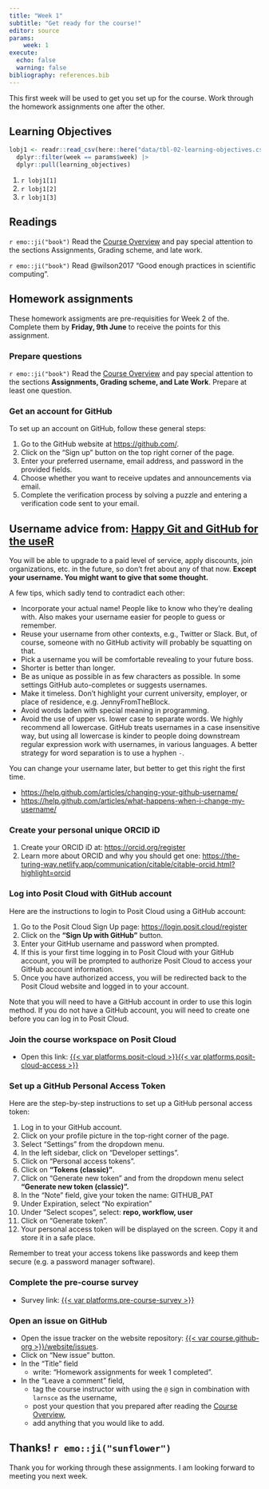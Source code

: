```yaml
---
title: "Week 1"
subtitle: "Get ready for the course!"
editor: source
params:
    week: 1
execute: 
  echo: false
  warning: false
bibliography: references.bib
---
```


```{=html}
<script defer data-domain="cven5837-ss23.github.io/website" src="https://plausible.io/js/plausible.js"></script>
```

This first week will be used to get you set up for the course. Work through the homework assignments one after the other.

## Learning Objectives

```r

lobj1 <- readr::read_csv(here::here("data/tbl-02-learning-objectives.csv")) |> 
  dplyr::filter(week == params$week) |>
  dplyr::pull(learning_objectives)

```

1.  `r lobj1[1]`
2.  `r lobj1[2]`
3.  `r lobj1[3]`

## Readings

`r emo::ji("book")` Read the [Course Overview](../index.html) and pay special attention to the sections Assignments, Grading scheme, and late work.

`r emo::ji("book")` Read @wilson2017 "Good enough practices in scientific computing".

## Homework assignments

These homework assigments are pre-requisities for Week 2 of the. Complete them by **Friday, 9th June** to receive the points for this assignment.

### Prepare questions

`r emo::ji("book")` Read the [Course Overview](../index.html) and pay special attention to the sections **Assignments, Grading scheme, and Late Work**. Prepare at least one question.

### Get an account for GitHub

To set up an account on GitHub, follow these general steps:

1.  Go to the GitHub website at <https://github.com/>.
2.  Click on the "Sign up" button on the top right corner of the page.
3.  Enter your preferred username, email address, and password in the provided fields.
4.  Choose whether you want to receive updates and announcements via email.
5.  Complete the verification process by solving a puzzle and entering a verification code sent to your email.

::: callout-tip
## Username advice from: [Happy Git and GitHub for the useR](https://happygitwithr.com/github-acct.html#github-acct)

You will be able to upgrade to a paid level of service, apply discounts, join organizations, etc. in the future, so don't fret about any of that now. **Except your username. You might want to give that some thought.**

A few tips, which sadly tend to contradict each other:

-   Incorporate your actual name! People like to know who they're dealing with. Also makes your username easier for people to guess or remember.
-   Reuse your username from other contexts, e.g., Twitter or Slack. But, of course, someone with no GitHub activity will probably be squatting on that.
-   Pick a username you will be comfortable revealing to your future boss.
-   Shorter is better than longer.
-   Be as unique as possible in as few characters as possible. In some settings GitHub auto-completes or suggests usernames.
-   Make it timeless. Don't highlight your current university, employer, or place of residence, e.g. JennyFromTheBlock.
-   Avoid words laden with special meaning in programming.
-   Avoid the use of upper vs. lower case to separate words. We highly recommend all lowercase. GitHub treats usernames in a case insensitive way, but using all lowercase is kinder to people doing downstream regular expression work with usernames, in various languages. A better strategy for word separation is to use a hyphen `-`.

You can change your username later, but better to get this right the first time.

-   <https://help.github.com/articles/changing-your-github-username/>
-   <https://help.github.com/articles/what-happens-when-i-change-my-username/>
:::

### Create your personal unique ORCID iD

1. Create your ORCID iD at: <https://orcid.org/register>
2. Learn more about ORCID and why you should get one: <https://the-turing-way.netlify.app/communication/citable/citable-orcid.html?highlight=orcid>

### Log into Posit Cloud with GitHub account

Here are the instructions to login to Posit Cloud using a GitHub account:

1.  Go to the Posit Cloud Sign Up page: <https://login.posit.cloud/register>
2.  Click on the **"Sign Up with GitHub"** button.
3.  Enter your GitHub username and password when prompted.
4.  If this is your first time logging in to Posit Cloud with your GitHub account, you will be prompted to authorize Posit Cloud to access your GitHub account information.
5.  Once you have authorized access, you will be redirected back to the Posit Cloud website and logged in to your account.

Note that you will need to have a GitHub account in order to use this login method. If you do not have a GitHub account, you will need to create one before you can log in to Posit Cloud.

### Join the course workspace on Posit Cloud

-   Open this link: [{{< var platforms.posit-cloud >}}{{< var platforms.posit-cloud-access >}}]({{< var platforms.posit-cloud >}}{{< var platforms.posit-cloud-access >}})

### Set up a GitHub Personal Access Token

Here are the step-by-step instructions to set up a GitHub personal access token:

1.  Log in to your GitHub account.
2.  Click on your profile picture in the top-right corner of the page.
3.  Select "Settings" from the dropdown menu.
4.  In the left sidebar, click on "Developer settings".
5.  Click on "Personal access tokens".
6.  Click on **"Tokens (classic)"**.
7.  Click on "Generate new token" and from the dropdown menu select **"Generate new token (classic)".**
8.  In the "Note" field, give your token the name: GITHUB_PAT
9.  Under Expiration, select "No expiration"
10. Under "Select scopes", select: **repo, workflow, user**
11. Click on "Generate token".
12. Your personal access token will be displayed on the screen. Copy it and store it in a safe place.

Remember to treat your access tokens like passwords and keep them secure (e.g. a password manager software).

### Complete the pre-course survey

-   Survey link: [{{< var platforms.pre-course-survey >}}]({{< var platforms.pre-course-survey >}})

### Open an issue on GitHub

-   Open the issue tracker on the website repository: [{{< var course.github-org >}}/website/issues]({{< var course.github-org >}}/website/issues).
-   Click on "New issue" button.
-   In the "Title" field
    -   write: "Homework assignments for week 1 completed".
-   In the "Leave a comment" field,
    -   tag the course instructor with using the `@` sign in combination with `larnsce` as the username,
    -   post your question that you prepared after reading the [Course Overview](../index.html),
    -   add anything that you would like to add.

## Thanks! `r emo::ji("sunflower")`

Thank you for working through these assignments. I am looking forward to meeting you next week.
